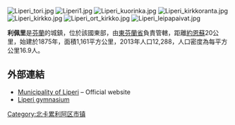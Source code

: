 [[Image:Liperi_tori.jpg|right]]
[[Image:Liperi1.jpg|thumb]]
[[Image:Liperi_kuorinka.jpg|thumb]]
[[Image:Liperi_kirkkoranta.jpg|thumb]]
[[Image:Liperi_kirkko.jpg|thumb]]
[[Image:Liperi_ort_kirkko.jpg|thumb]]
[[Image:Liperi_leipapaivat.jpg|thumb]]

'''利佩里'''是[[芬蘭|芬蘭]]的城鎮，位於該國東部，由[[東芬蘭省|東芬蘭省]]負責管轄，距離[[約恩蘇|約恩蘇]]20公里，始建於1875年，面積1,161平方公里，2013年人口12,288，人口密度為每平方公里16.9人。

==外部連結==
{{commons category|Liperi}}

* [https://web.archive.org/web/20190323225611/http://www.liperi.fi/ Municipality of Liperi] – Official website
* [https://web.archive.org/web/20120218105830/http://www.liperi.fi/lukio/ Liperi gymnasium]

{{Finland-geo-stub}}
[[Category:北卡累利阿区市镇|Category:北卡累利阿区市镇]]